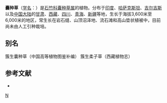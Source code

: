 {{Speciesbox
| taxon = Thylacospermum caespitosum
| binomial_authority = (Camb.) Schischk.
}}

'''囊种草'''（[[学名|学名]]：{{lang|la|''Thylacospermum caespitosum''}}）是[[石竹科|石竹科]][[囊种草属|囊种草属]]的植物。分布于[[印度|印度]]、[[哈萨克斯坦|哈萨克斯坦]]、[[吉尔吉斯斯坦|吉尔吉斯]]以及[[中国大陆|中国大陆]]的[[甘肃|甘肃]]、[[西藏|西藏]]、[[四川|四川]]、[[青海|青海]]、[[新疆|新疆]]等地，生长于海拔3,600米至6,000米的地区，常生长在岩石缝、山顶沼泽地、流石滩和高山垫状植被中，目前尚未由人工引种栽培。

== 别名 ==
簇生囊种草（中国高等植物图鉴补编） 簇生柔子草（西藏植物志）

== 参考文献 ==
<div class="references-small">
* {{cite web| url =http://www.bioinfo.cn/db05/KmzwSpecies.php?action=view&id=2446| title =囊种草| work =《中国高等植物数据库全库》| publisher =中国科学院微生物研究所| author =昆明植物研究所| accessdate =2009-02-23| deadurl =yes| archiveurl =https://web.archive.org/web/20160305022554/http://www.bioinfo.cn/db05/KmzwSpecies.php?action=view&id=2446| archivedate =2016-03-05}}
</div>
{{植物小作品}}
{{Taxonbar|from=Q3526169}}

[[Category:囊种草属|N]]